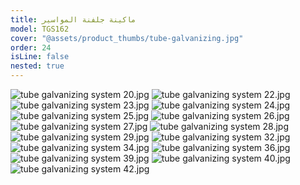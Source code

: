 ```yaml
---
title: ماكينة جلفنة المواسير
model: TGS162
cover: "@assets/product_thumbs/tube-galvanizing.jpg"
order: 24
isLine: false
nested: true
---
```



<ProductTabs />

![tube galvanizing system 20.jpg](@assets/article_images/tube-galvanizing/tube-galvanizing-system-20.jpg)
![tube galvanizing system 22.jpg](@assets/article_images/tube-galvanizing/tube-galvanizing-system-22.jpg)
![tube galvanizing system 23.jpg](@assets/article_images/tube-galvanizing/tube-galvanizing-system-23.jpg)
![tube galvanizing system 24.jpg](@assets/article_images/tube-galvanizing/tube-galvanizing-system-24.jpg)
![tube galvanizing system 25.jpg](@assets/article_images/tube-galvanizing/tube-galvanizing-system-25.jpg)
![tube galvanizing system 26.jpg](@assets/article_images/tube-galvanizing/tube-galvanizing-system-26.jpg)
![tube galvanizing system 27.jpg](@assets/article_images/tube-galvanizing/tube-galvanizing-system-27.jpg)
![tube galvanizing system 28.jpg](@assets/article_images/tube-galvanizing/tube-galvanizing-system-28.jpg)
![tube galvanizing system 29.jpg](@assets/article_images/tube-galvanizing/tube-galvanizing-system-29.jpg)
![tube galvanizing system 32.jpg](@assets/article_images/tube-galvanizing/tube-galvanizing-system-32.jpg)
![tube galvanizing system 34.jpg](@assets/article_images/tube-galvanizing/tube-galvanizing-system-34.jpg)
![tube galvanizing system 36.jpg](@assets/article_images/tube-galvanizing/tube-galvanizing-system-36.jpg)
![tube galvanizing system 39.jpg](@assets/article_images/tube-galvanizing/tube-galvanizing-system-39.jpg)
![tube galvanizing system 40.jpg](@assets/article_images/tube-galvanizing/tube-galvanizing-system-40.jpg)
![tube galvanizing system 42.jpg](@assets/article_images/tube-galvanizing/tube-galvanizing-system-42.jpg)
